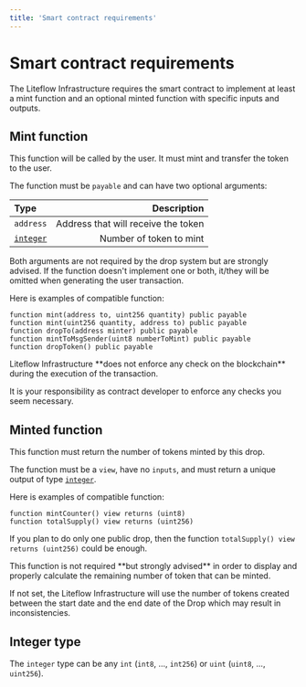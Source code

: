 ```yaml
---
title: 'Smart contract requirements'
---
```



# Smart contract requirements

The Liteflow Infrastructure requires the smart contract to implement at least a mint function and an optional minted function with specific inputs and outputs.

## Mint function

This function will be called by the user. It must mint and transfer the token to the user.

The function must be `payable` and can have two optional arguments:

| Type                       |                         Description |
| :------------------------- | ----------------------------------: |
| `address`                  | Address that will receive the token |
| [`integer`](#integer-type) |             Number of token to mint |

Both arguments are not required by the drop system but are strongly advised. If the function doesn't implement one or both, it/they will be omitted when generating the user transaction.

Here is examples of compatible function:

```
function mint(address to, uint256 quantity) public payable
function mint(uint256 quantity, address to) public payable
function dropTo(address minter) public payable
function mintToMsgSender(uint8 numberToMint) public payable
function dropToken() public payable
```

<Callout type="warning" emoji="⚠️">
Liteflow Infrastructure **does not enforce any check on the blockchain** during the execution of the transaction.

It is your responsibility as contract developer to enforce any checks you seem
necessary.

</Callout>

## Minted function

This function must return the number of tokens minted by this drop.

The function must be a `view`, have no `inputs`, and must return a unique output of type [`integer`](#integer-type).

Here is examples of compatible function:

```
function mintCounter() view returns (uint8)
function totalSupply() view returns (uint256)
```

If you plan to do only one public drop, then the function `totalSupply() view returns (uint256)` could be enough.

<Callout type="warning" emoji="⚠️">
This function is not required **but strongly advised** in order to display and properly calculate the remaining number of token that can be minted.

If not set, the Liteflow Infrastructure will use the number of tokens created between the start date and the end date of the Drop which may result in inconsistencies.

</Callout>

## Integer type

The `integer` type can be any `int` (`int8`, ..., `int256`) or `uint` (`uint8`, ..., `uint256`).
